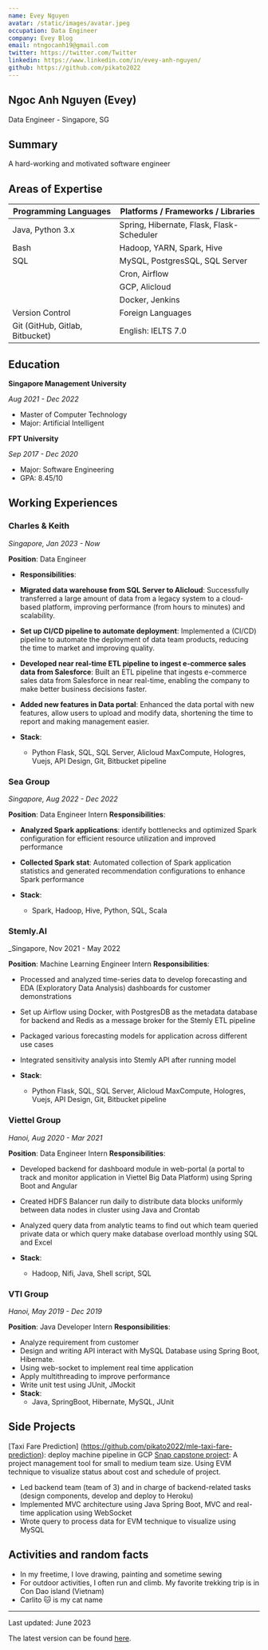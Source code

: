 ```yaml
---
name: Evey Nguyen
avatar: /static/images/avatar.jpeg
occupation: Data Engineer
company: Evey Blog
email: ntngocanh19@gmail.com
twitter: https://twitter.com/Twitter
linkedin: https://www.linkedin.com/in/evey-anh-nguyen/
github: https://github.com/pikato2022
---
```


## Ngoc Anh Nguyen (Evey)

Data Engineer - Singapore, SG

## Summary

A hard-working and motivated software engineer

## Areas of Expertise

| Programming Languages                                  | Platforms / Frameworks / Libraries                       |
| ------------------------------------------------------ | -------------------------------------------------------- |
| Java, Python 3.x                                       | Spring, Hibernate, Flask, Flask-Scheduler                |
| Bash                                                   | Hadoop, YARN, Spark, Hive                                |
| SQL                                                    | MySQL, PostgresSQL, SQL Server                           |
|                                                        | Cron, Airflow                                            |
|                                                        | GCP, Alicloud                                            |
|                                                        | Docker, Jenkins                                          |
| <span className="font-semibold">Version Control</span> | <span className="font-semibold">Foreign Languages</span> |
| Git (GitHub, Gitlab, Bitbucket)                        | English: IELTS 7.0                                       |

## Education

**Singapore Management University**

_Aug 2021 - Dec 2022_

- Master of Computer Technology
- Major: Artificial Intelligent

**FPT University**

_Sep 2017 - Dec 2020_

- Major: Software Engineering
- GPA: 8.45/10

## Working Experiences

### Charles & Keith

_Singapore, Jan 2023 - Now_

**Position**: Data Engineer

- **Responsibilities**:

- **Migrated data warehouse from SQL Server to Alicloud**: Successfully transferred a large amount of data from a legacy system to a cloud-based platform, improving performance (from hours to minutes) and scalability.
- **Set up CI/CD pipeline to automate deployment**: Implemented a (CI/CD) pipeline to automate the deployment of data team products, reducing the time to market and improving quality.
- **Developed near real-time ETL pipeline to ingest e-commerce sales data from Salesforce**: Built an ETL pipeline that ingests e-commerce sales data from Salesforce in near real-time, enabling the company to make better business decisions faster.
- **Added new features in Data portal**: Enhanced the data portal with new features, allow users to upload and modify data, shortening the time to report and making management easier.

- **Stack**:
  - Python Flask, SQL, SQL Server, Alicloud MaxCompute, Hologres, Vuejs, API Design, Git, Bitbucket pipeline

### Sea Group

_Singapore, Aug 2022 - Dec 2022_

**Position**: Data Engineer Intern
**Responsibilities**:

- **Analyzed Spark applications**: identify bottlenecks and optimized Spark configuration for efficient resource utilization and improved performance
- **Collected Spark stat**: Automated collection of Spark application statistics and generated recommendation configurations to enhance Spark performance

- **Stack**:
  - Spark, Hadoop, Hive, Python, SQL, Scala

### Stemly.AI

\_Singapore, Nov 2021 - May 2022

**Position**: Machine Learning Engineer Intern
**Responsibilities**:

- Processed and analyzed time-series data to develop forecasting and EDA (Exploratory Data Analysis) dashboards for customer demonstrations
- Set up Airflow using Docker, with PostgresDB as the metadata database for backend and Redis as a message broker for the Stemly ETL pipeline
- Packaged various forecasting models for application across different use cases
- Integrated sensitivity analysis into Stemly API after running model

- **Stack**:
  - Python Flask, SQL, SQL Server, Alicloud MaxCompute, Hologres, Vuejs, API Design, Git, Bitbucket pipeline

### Viettel Group

_Hanoi, Aug 2020 - Mar 2021_

**Position**: Data Engineer Intern
**Responsibilities**:

- Developed backend for dashboard module in web-portal (a portal to track and monitor application in Viettel Big Data Platform) using Spring Boot and Angular
- Created HDFS Balancer run daily to distribute data blocks uniformly between data nodes in cluster using Java and Crontab
- Analyzed query data from analytic teams to find out which team queried private data or which query make database overload monthly using SQL and Excel

- **Stack**:
  - Hadoop, Nifi, Java, Shell script, SQL

### VTI Group

_Hanoi, May 2019 - Dec 2019_

**Position**: Java Developer Intern
**Responsibilities**:

- Analyze requirement from customer
- Design and writing API interact with MySQL Database using Spring Boot, Hibernate.
- Using web-socket to implement real time application
- Apply multithreading to improve performance
- Write unit test using JUnit, JMockit
- **Stack**:
  - Java, SpringBoot, Hibernate, MySQL, JUnit

## Side Projects

[Taxi Fare Prediction] (https://github.com/pikato2022/mle-taxi-fare-prediction): deploy machine pipeline in GCP
[Snap capstone project](https://gitlab.com/nguyentloc99/snap-backend): A project management tool for small to medium team size. Using EVM technique to visualize status about cost and schedule of
project.

- Led backend team (team of 3) and in charge of backend-related tasks (design components, develop and deploy to Heroku)
- Implemented MVC architecture using Java Spring Boot, MVC and real-time application using WebSocket
- Wrote query to process data for EVM technique to visualize using MySQL

## Activities and random facts

- In my freetime, I love drawing, painting and sometime sewing
- For outdoor activities, I often run and climb. My favorite trekking trip is in Con Dao island (Vietnam)
- Carlito 🐱 is my cat name

---

Last updated: June 2023

The latest version can be found [here](https://docs.google.com/document/d/1G_BI14_VsUlw_cW0Ub1BxQmulOHuKJ-B/edit).
